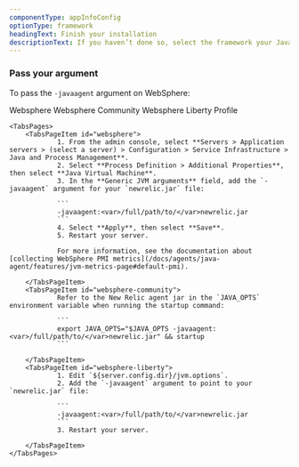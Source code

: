 ```yaml
---
componentType: appInfoConfig
optionType: framework 
headingText: Finish your installation
descriptionText: If you haven’t done so, select the framework your Java app is using.
---
```


### Pass your argument

To pass the `-javaagent` argument on WebSphere:

<Tabs>
	<TabsBar>
		<TabsBarItem id="websphere">Websphere</TabsBarItem>
		<TabsBarItem id="websphere-community">Websphere Community</TabsBarItem>
		<TabsBarItem id="websphere-liberty">Websphere Liberty Profile</TabsBarItem>
	</TabsBar>

	<TabsPages>
		<TabsPageItem id="websphere">
                1. From the admin console, select **Servers > Application servers > (select a server) > Configuration > Service Infrastructure > Java and Process Management**.
                2. Select **Process Definition > Additional Properties**, then select **Java Virtual Machine**.
                3. In the **Generic JVM arguments** field, add the `-javaagent` argument for your `newrelic.jar` file:

                ```
                -javaagent:<var>/full/path/to/</var>newrelic.jar
                ```
                4. Select **Apply**, then select **Save**.
                5. Restart your server.

                For more information, see the documentation about [collecting WebSphere PMI metrics](/docs/agents/java-agent/features/jvm-metrics-page#default-pmi).

		</TabsPageItem>
		<TabsPageItem id="websphere-community">
                Refer to the New Relic agent jar in the `JAVA_OPTS` environment variable when running the startup command:

                ```
                export JAVA_OPTS="$JAVA_OPTS -javaagent:<var>/full/path/to/</var>newrelic.jar" && startup
                ```            

		</TabsPageItem>
		<TabsPageItem id="websphere-liberty">
                1. Edit `${server.config.dir}/jvm.options`.
                2. Add the `-javaagent` argument to point to your `newrelic.jar` file:

                ```
                -javaagent:<var>/full/path/to/</var>newrelic.jar
                ```
                3. Restart your server.

		</TabsPageItem>
	</TabsPages>
</Tabs>


